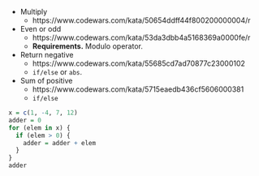 * Multiply
  * https://www.codewars.com/kata/50654ddff44f800200000004/r
  
* Even or odd
  * https://www.codewars.com/kata/53da3dbb4a5168369a0000fe/r
  * **Requirements.** Modulo operator.
  
* Return negative
  * https://www.codewars.com/kata/55685cd7ad70877c23000102
  * `if/else` or `abs`.
  
* Sum of positive
  * https://www.codewars.com/kata/5715eaedb436cf5606000381
  * `if/else`
  
```r
x = c(1, -4, 7, 12)
adder = 0
for (elem in x) {
  if (elem > 0) {
    adder = adder + elem
  } 
}
adder
```

